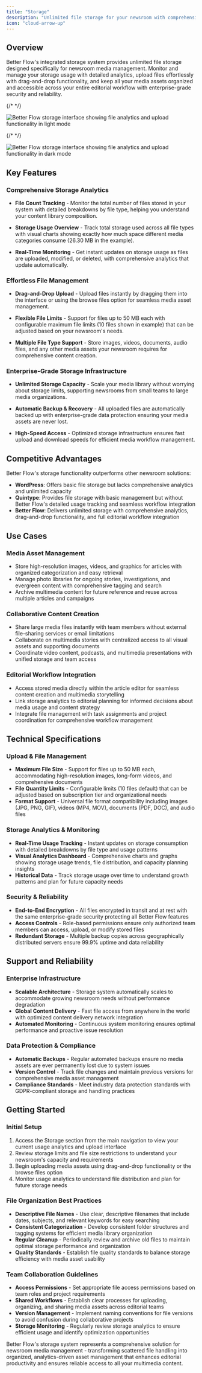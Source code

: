 ```yaml
---
title: "Storage"
description: "Unlimited file storage for your newsroom with comprehensive media management. Upload, organize, and track images, videos, and documents with detailed analytics and enterprise-grade security."
icon: "cloud-arrow-up"
---
```


## Overview

Better Flow's integrated storage system provides unlimited file storage designed specifically for newsroom media management. Monitor and manage your storage usage with detailed analytics, upload files effortlessly with drag-and-drop functionality, and keep all your media assets organized and accessible across your entire editorial workflow with enterprise-grade security and reliability.

{/* <!-- Light mode image --> */}

<img
  className="block dark:hidden"
  src="/images/storage-light.png"
  alt="Better Flow storage interface showing file analytics and upload functionality in light mode"
/>

{/* <!-- Dark mode image --> */}

<img
  className="hidden dark:block"
  src="/images/storage-dark.png"
  alt="Better Flow storage interface showing file analytics and upload functionality in dark mode"
/>

## Key Features

### Comprehensive Storage Analytics

- **File Count Tracking** - Monitor the total number of files stored in your system with detailed breakdowns by file type, helping you understand your content library composition.

- **Storage Usage Overview** - Track total storage used across all file types with visual charts showing exactly how much space different media categories consume (26.30 MB in the example).

- **Real-Time Monitoring** - Get instant updates on storage usage as files are uploaded, modified, or deleted, with comprehensive analytics that update automatically.

### Effortless File Management

- **Drag-and-Drop Upload** - Upload files instantly by dragging them into the interface or using the browse files option for seamless media asset management.

- **Flexible File Limits** - Support for files up to 50 MB each with configurable maximum file limits (10 files shown in example) that can be adjusted based on your newsroom's needs.

- **Multiple File Type Support** - Store images, videos, documents, audio files, and any other media assets your newsroom requires for comprehensive content creation.

### Enterprise-Grade Storage Infrastructure

- **Unlimited Storage Capacity** - Scale your media library without worrying about storage limits, supporting newsrooms from small teams to large media organizations.

- **Automatic Backup & Recovery** - All uploaded files are automatically backed up with enterprise-grade data protection ensuring your media assets are never lost.

- **High-Speed Access** - Optimized storage infrastructure ensures fast upload and download speeds for efficient media workflow management.

## Competitive Advantages

Better Flow's storage functionality outperforms other newsroom solutions:

- **WordPress**: Offers basic file storage but lacks comprehensive analytics and unlimited capacity
- **Quintype**: Provides file storage with basic management but without Better Flow's detailed usage tracking and seamless workflow integration
- **Better Flow**: Delivers unlimited storage with comprehensive analytics, drag-and-drop functionality, and full editorial workflow integration

## Use Cases

### Media Asset Management

- Store high-resolution images, videos, and graphics for articles with organized categorization and easy retrieval
- Manage photo libraries for ongoing stories, investigations, and evergreen content with comprehensive tagging and search
- Archive multimedia content for future reference and reuse across multiple articles and campaigns

### Collaborative Content Creation

- Share large media files instantly with team members without external file-sharing services or email limitations
- Collaborate on multimedia stories with centralized access to all visual assets and supporting documents
- Coordinate video content, podcasts, and multimedia presentations with unified storage and team access

### Editorial Workflow Integration

- Access stored media directly within the article editor for seamless content creation and multimedia storytelling
- Link storage analytics to editorial planning for informed decisions about media usage and content strategy
- Integrate file management with task assignments and project coordination for comprehensive workflow management

## Technical Specifications

### Upload & File Management

- **Maximum File Size** - Support for files up to 50 MB each, accommodating high-resolution images, long-form videos, and comprehensive documents
- **File Quantity Limits** - Configurable limits (10 files default) that can be adjusted based on subscription tier and organizational needs
- **Format Support** - Universal file format compatibility including images (JPG, PNG, GIF), videos (MP4, MOV), documents (PDF, DOC), and audio files

### Storage Analytics & Monitoring

- **Real-Time Usage Tracking** - Instant updates on storage consumption with detailed breakdowns by file type and usage patterns
- **Visual Analytics Dashboard** - Comprehensive charts and graphs showing storage usage trends, file distribution, and capacity planning insights
- **Historical Data** - Track storage usage over time to understand growth patterns and plan for future capacity needs

### Security & Reliability

- **End-to-End Encryption** - All files encrypted in transit and at rest with the same enterprise-grade security protecting all Better Flow features
- **Access Controls** - Role-based permissions ensure only authorized team members can access, upload, or modify stored files
- **Redundant Storage** - Multiple backup copies across geographically distributed servers ensure 99.9% uptime and data reliability

## Support and Reliability

### Enterprise Infrastructure

- **Scalable Architecture** - Storage system automatically scales to accommodate growing newsroom needs without performance degradation
- **Global Content Delivery** - Fast file access from anywhere in the world with optimized content delivery network integration
- **Automated Monitoring** - Continuous system monitoring ensures optimal performance and proactive issue resolution

### Data Protection & Compliance

- **Automatic Backups** - Regular automated backups ensure no media assets are ever permanently lost due to system issues
- **Version Control** - Track file changes and maintain previous versions for comprehensive media asset management
- **Compliance Standards** - Meet industry data protection standards with GDPR-compliant storage and handling practices

## Getting Started

### Initial Setup

1. Access the Storage section from the main navigation to view your current usage analytics and upload interface
2. Review storage limits and file size restrictions to understand your newsroom's capacity and requirements
3. Begin uploading media assets using drag-and-drop functionality or the browse files option
4. Monitor usage analytics to understand file distribution and plan for future storage needs

### File Organization Best Practices

- **Descriptive File Names** - Use clear, descriptive filenames that include dates, subjects, and relevant keywords for easy searching
- **Consistent Categorization** - Develop consistent folder structures and tagging systems for efficient media library organization
- **Regular Cleanup** - Periodically review and archive old files to maintain optimal storage performance and organization
- **Quality Standards** - Establish file quality standards to balance storage efficiency with media asset usability

### Team Collaboration Guidelines

- **Access Permissions** - Set appropriate file access permissions based on team roles and project requirements
- **Shared Workflows** - Establish clear processes for uploading, organizing, and sharing media assets across editorial teams
- **Version Management** - Implement naming conventions for file versions to avoid confusion during collaborative projects
- **Storage Monitoring** - Regularly review storage analytics to ensure efficient usage and identify optimization opportunities

Better Flow's storage system represents a comprehensive solution for newsroom media management - transforming scattered file handling into organized, analytics-driven asset management that enhances editorial productivity and ensures reliable access to all your multimedia content.
